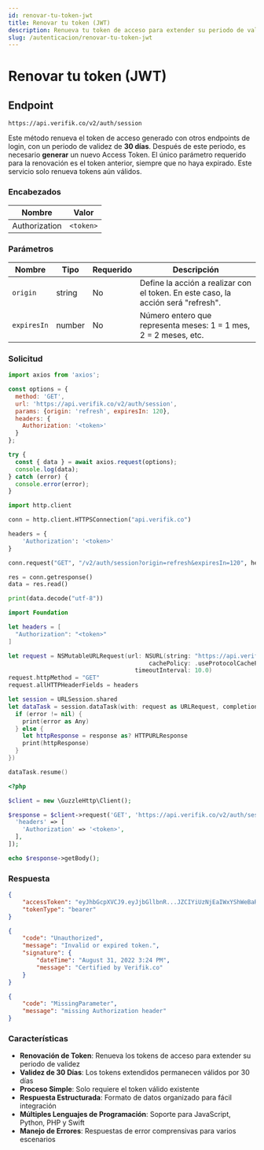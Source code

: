 ```yaml
---
id: renovar-tu-token-jwt
title: Renovar tu token (JWT)
description: Renueva tu token de acceso para extender su periodo de validez. Este método renueva el token de acceso generado con otros endpoints de login, con un periodo de validez de 30 días.
slug: /autenticacion/renovar-tu-token-jwt
---
```



# Renovar tu token (JWT)

## Endpoint

```
https://api.verifik.co/v2/auth/session
```

Este método renueva el token de acceso generado con otros endpoints de login, con un periodo de validez de **30 días**. Después de este periodo, es necesario **generar** un nuevo Access Token. El único parámetro requerido para la renovación es el token anterior, siempre que no haya expirado. Este servicio solo renueva tokens aún válidos.

### Encabezados

| Nombre         | Valor              |
| -------------- | ------------------ |
| Authorization  | `<token>`          |

### Parámetros

| Nombre           | Tipo   | Requerido | Descripción                                    |
| ---------------- | ------ | --------- | ---------------------------------------------- |
| `origin`         | string | No        | Define la acción a realizar con el token. En este caso, la acción será "refresh". |
| `expiresIn`      | number | No        | Número entero que representa meses: 1 = 1 mes, 2 = 2 meses, etc. |

### Solicitud

<Tabs>
  <TabItem value="javascript" label="JavaScript">

```javascript
import axios from 'axios';

const options = {
  method: 'GET',
  url: 'https://api.verifik.co/v2/auth/session',
  params: {origin: 'refresh', expiresIn: 120},
  headers: {
    Authorization: '<token>'
  }
};

try {
  const { data } = await axios.request(options);
  console.log(data);
} catch (error) {
  console.error(error);
}
```

  </TabItem>
  <TabItem value="python" label="Python">

```python
import http.client

conn = http.client.HTTPSConnection("api.verifik.co")

headers = {
    'Authorization': '<token>'
}

conn.request("GET", "/v2/auth/session?origin=refresh&expiresIn=120", headers=headers)

res = conn.getresponse()
data = res.read()

print(data.decode("utf-8"))
```

  </TabItem>
  <TabItem value="swift" label="Swift">

```swift
import Foundation

let headers = [
  "Authorization": "<token>"
]

let request = NSMutableURLRequest(url: NSURL(string: "https://api.verifik.co/v2/auth/session?origin=refresh&expiresIn=120")! as URL,
                                        cachePolicy: .useProtocolCachePolicy,
                                    timeoutInterval: 10.0)
request.httpMethod = "GET"
request.allHTTPHeaderFields = headers

let session = URLSession.shared
let dataTask = session.dataTask(with: request as URLRequest, completionHandler: { (data, response, error) -> Void in
  if (error != nil) {
    print(error as Any)
  } else {
    let httpResponse = response as? HTTPURLResponse
    print(httpResponse)
  }
})

dataTask.resume()
```

  </TabItem>
  <TabItem value="php" label="PHP">

```php
<?php

$client = new \GuzzleHttp\Client();

$response = $client->request('GET', 'https://api.verifik.co/v2/auth/session?origin=refresh&expiresIn=120', [
  'headers' => [
    'Authorization' => '<token>',
  ],
]);

echo $response->getBody();
```

  </TabItem>
</Tabs>

### Respuesta

<Tabs>
  <TabItem value="200" label="200">

```json
{
    "accessToken": "eyJhbGcpXVCJ9.eyJjbGllbnR...JZCIYiUzNjEaIWxYShWeBaRs",
    "tokenType": "bearer"
}
```

  </TabItem>
  <TabItem value="401" label="401">

```json
{
    "code": "Unauthorized",
    "message": "Invalid or expired token.",
    "signature": {
        "dateTime": "August 31, 2022 3:24 PM",
        "message": "Certified by Verifik.co"
    }
}
```

  </TabItem>
  <TabItem value="409" label="409">

```json
{
    "code": "MissingParameter",
    "message": "missing Authorization header"
}
```

  </TabItem>
</Tabs>

### Características

-   **Renovación de Token**: Renueva los tokens de acceso para extender su periodo de validez
-   **Validez de 30 Días**: Los tokens extendidos permanecen válidos por 30 días
-   **Proceso Simple**: Solo requiere el token válido existente
-   **Respuesta Estructurada**: Formato de datos organizado para fácil integración
-   **Múltiples Lenguajes de Programación**: Soporte para JavaScript, Python, PHP y Swift
-   **Manejo de Errores**: Respuestas de error comprensivas para varios escenarios

